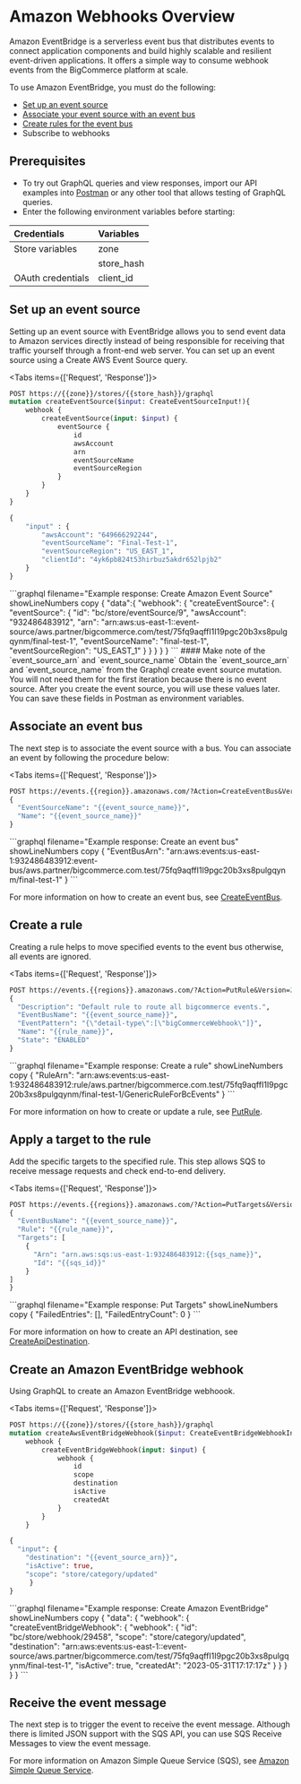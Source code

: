 # Amazon Webhooks Overview 

Amazon EventBridge is a serverless event bus that distributes events to connect application components and build highly scalable and resilient event-driven applications. It offers a simple way to consume webhook events from the BigCommerce platform at scale.

To use Amazon EventBridge, you must do the following:
* [Set up an event source](#set-up-an-event-source-not-available-in-beta) 
* [Associate your event source with an event bus](#associate-an-event-bus-not-available-in-beta) 
* [Create rules for the event bus](#create-a-rule-not-available-in-beta)
* Subscribe to webhooks

## Prerequisites
- To try out GraphQL queries and view responses, import our API examples into [Postman](https://www.getpostman.com/) or any other tool that allows testing of GraphQL queries. 
- Enter the following environment variables before starting:

| Credentials        | Variables               |
|:-------------------|:------------------------|
| Store variables    | zone                    |
|                    | store_hash              |
| OAuth credentials  | client_id               |



## Set up an event source 

Setting up an event source with EventBridge allows you to send event data to Amazon services directly instead of being responsible for receiving that traffic yourself through a front-end web server. You can set up an event source using a Create AWS Event Source query.

<Tabs items={['Request', 'Response']}>
<Tab>
```graphql filename="Example query: Create Amazon Event Source" showLineNumbers copy
POST https://{{zone}}/stores/{{store_hash}}/graphql
mutation createEventSource($input: CreateEventSourceInput!){
    webhook {
        createEventSource(input: $input) {
            eventSource {
                id
                awsAccount
                arn
                eventSourceName
                eventSourceRegion
            }
        }
    }
}
```

```graphql filename="GraphQL variables" showLineNumbers copy
{
    "input" : { 
        "awsAccount": "649666292244",
        "eventSourceName": "Final-Test-1",
        "eventSourceRegion": "US_EAST_1",
        "clientId": "4yk6pb824t53hirbuz5akdr652lpjb2"
    }
}
```
</Tab>
<Tab>
```graphql filename="Example response: Create Amazon Event Source" showLineNumbers copy
{
  "data":{
    "webhook": {
       "createEventSource": {
          "eventSource": {
              "id": "bc/store/eventSource/9",
              "awsAccount": "932486483912",
              "arn": "arn:aws:us-east-1::event-source/aws.partner/bigcommerce.com/test/75fq9aqffI1I19pgc20b3xs8pulgqynm/final-test-1",
              "eventSourceName": "final-test-1",
              "eventSourceRegion": "US_EAST_1"
              }
            }
          }
        }
}
```
</Tab>
</Tabs>

<Callout type="info">
#### Make note of the `event_source_arn` and `event_source_name`
Obtain the `event_source_arn` and `event_source_name` from the Graphql create event source mutation. You will not need them for the first iteration because there is no event source. After you create the event source, you will use these values later. You can save these fields in Postman as environment variables.
</Callout>

## Associate an event bus 

The next step is to associate the event source with a bus. You can associate an event by following the procedure below:

<Tabs items={['Request', 'Response']}>
<Tab>
```graphql filename="Example query: Create an Amazon event bus" showLineNumbers copy
POST https://events.{{region}}.amazonaws.com/?Action=CreateEventBus&Version=2015-10-07
{
  "EventSourceName": "{{event_source_name}}",
  "Name": "{{event_source_name}}"
}
```
</Tab>
<Tab>
```graphql filename="Example response: Create an event bus" showLineNumbers copy
{
  "EventBusArn": "arn:aws:events:us-east-1:932486483912:event-bus/aws.partner/bigcommerce.com.test/75fq9aqffI1I9pgc20b3xs8pulgqynm/final-test-1"
}
```
</Tab>
</Tabs>

For more information on how to create an event bus, see [CreateEventBus](https://docs.aws.amazon.com/eventbridge/latest/APIReference/API_CreateEventBus.html).

## Create a rule 

Creating a rule helps to move specified events to the event bus otherwise, all events are ignored.

<Tabs items={['Request', 'Response']}>
<Tab>
```graphql filename="Example query: Create a rule" showLineNumbers copy
POST https://events.{{regions}}.amazonaws.com/?Action=PutRule&Version=2015-10-07
{
  "Description": "Default rule to route all bigcommerce events.",
  "EventBusName": "{{event_source_name}}",
  "EventPattern": "{\"detail-type\":[\"bigCommerceWebhook\"]}",
  "Name": "{{rule_name}}",
  "State": "ENABLED"
}
```
</Tab>
<Tab>
```graphql filename="Example response: Create a rule" showLineNumbers copy
{
  "RuleArn": "arn:aws:events:us-east-1:932486483912:rule/aws.partner/bigcommerce.com.test/75fq9aqffI1I9pgc20b3xs8pulgqynm/final-test-1/GenericRuleForBcEvents"
}
```
</Tab>
</Tabs>

For more information on how to create or update a rule, see [PutRule](https://docs.aws.amazon.com/eventbridge/latest/APIReference/API_PutRule.html).

## Apply a target to the rule 

Add the specific targets to the specified rule. This step allows SQS to receive message requests and check end-to-end delivery.

<Tabs items={['Request', 'Response']}>
<Tab>
```graphql filename="Example query: Put Targets" showLineNumbers copy
POST https://events.{{regions}}.amazonaws.com/?Action=PutTargets&Version=2015-10-07
{
  "EventBusName": "{{event_source_name}}",
  "Rule": "{{rule_name}}",
  "Targets": [
    {
      "Arn": "arn.aws:sqs:us-east-1:932486483912:{{sqs_name}}",
      "Id": "{{sqs_id}}"
    }
]
}
```
</Tab>
<Tab>
```graphql filename="Example response: Put Targets" showLineNumbers copy
{
  "FailedEntries": [],
  "FailedEntryCount": 0
}
```
</Tab>
</Tabs>

For more information on how to create an API destination, see [CreateApiDestination](https://docs.aws.amazon.com/eventbridge/latest/APIReference/API_CreateApiDestination.html).

## Create an Amazon EventBridge webhook 
Using GraphQL to create an Amazon EventBridge webhoook.

<Tabs items={['Request', 'Response']}>
<Tab>
```graphql filename="Example query: Create Amazon EventBridge" showLineNumbers copy
POST https://{{zone}}/stores/{{store_hash}}/graphql
mutation createAwsEventBridgeWebhook($input: CreateEventBridgeWebhookInput!){
    webhook {
        createEventBridgeWebhook(input: $input) {
            webhook {
                id
                scope
                destination
                isActive
                createdAt 
            }
        }
    }
```

```graphql filename="GraphQL variables" showLineNumbers copy
{
  "input": {
    "destination": "{{event_source_arn}}",
    "isActive": true,
    "scope": "store/category/updated"
     }
}
```
</Tab>
<Tab>
```graphql filename="Example response: Create Amazon EventBridge" showLineNumbers copy
{
  "data": {
    "webhook": {
      "createEventBridgeWebhook": {
          "webhook": {
              "id": "bc/store/webhook/29458",
              "scope": "store/category/updated",
              "destination": "arn:aws:events:us-east-1::event-source/aws.partner/bigcommerce.com/test/75fq9aqffI1I9pgc20b3xs8pulgqynm/final-test-1",
              "isActive": true,
              "createdAt": "2023-05-31T17:17:17z"
                  }
                }
            }
          }
      }
```
</Tab>
</Tabs>

## Receive the event message 

The next step is to trigger the event to receive the event message. Although there is limited JSON support with the SQS API, you can use SQS Receive Messages to view the event message.

For more information on Amazon Simple Queue Service (SQS), see [Amazon Simple Queue Service](https://aws.amazon.com/sqs/).
